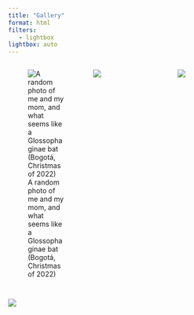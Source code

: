 ```yaml
---
title: "Gallery"
format: html
filters:
   - lightbox
lightbox: auto
---
```


::: {style="display: grid;grid-template-columns: repeat(auto-fill, minmax(150px, 1fr));grid-gap: 1em;"}

![A random photo of me and my mom, and what seems like a Glossophaginae bat (Bogotá, Christmas of 2022)](photos/cv1.jpg){group="my-gallery"}

![](photos/IMG_8708.jpg){group="my-gallery"}

![](photos/IMG_2983.jpg){group="my-gallery"}

![](photos/IMG_1347.jpg){group="my-gallery"}

:::